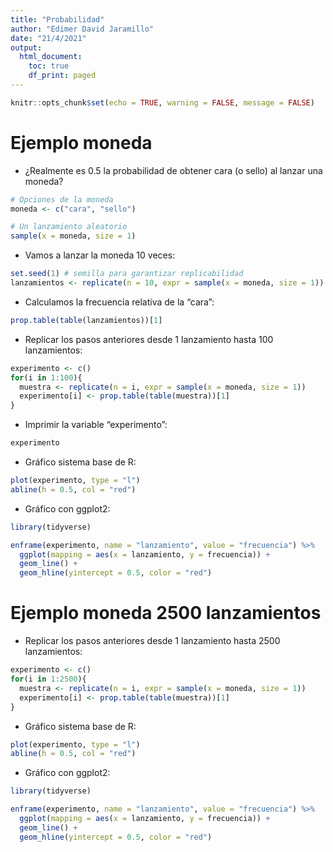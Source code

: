 ```yaml
---
title: "Probabilidad"
author: "Edimer David Jaramillo"
date: "21/4/2021"
output:
  html_document:
    toc: true
    df_print: paged
---
```


```r
knitr::opts_chunk$set(echo = TRUE, warning = FALSE, message = FALSE)
```

# Ejemplo moneda

- ¿Realmente es 0.5 la probabilidad de obtener cara (o sello) al lanzar una moneda?

```r
# Opciones de la moneda
moneda <- c("cara", "sello")

# Un lanzamiento aleatorio
sample(x = moneda, size = 1)
```

- Vamos a lanzar la moneda 10 veces:

```r
set.seed(1) # semilla para garantizar replicabilidad
lanzamientos <- replicate(n = 10, expr = sample(x = moneda, size = 1))
```

- Calculamos la frecuencia relativa de la "cara":

```r
prop.table(table(lanzamientos))[1]
```

- Replicar los pasos anteriores desde 1 lanzamiento hasta 100 lanzamientos:

```r
experimento <- c()
for(i in 1:100){
  muestra <- replicate(n = i, expr = sample(x = moneda, size = 1))
  experimento[i] <- prop.table(table(muestra))[1]
}
```

- Imprimir la variable "experimento":

```r
experimento
```

- Gráfico sistema base de R:

```r
plot(experimento, type = "l")
abline(h = 0.5, col = "red")
```

- Gráfico con ggplot2:

```r
library(tidyverse)

enframe(experimento, name = "lanzamiento", value = "frecuencia") %>% 
  ggplot(mapping = aes(x = lanzamiento, y = frecuencia)) +
  geom_line() +
  geom_hline(yintercept = 0.5, color = "red")
```

# Ejemplo moneda 2500 lanzamientos

- Replicar los pasos anteriores desde 1 lanzamiento hasta 2500 lanzamientos:

```r
experimento <- c()
for(i in 1:2500){
  muestra <- replicate(n = i, expr = sample(x = moneda, size = 1))
  experimento[i] <- prop.table(table(muestra))[1]
}
```

- Gráfico sistema base de R:

```r
plot(experimento, type = "l")
abline(h = 0.5, col = "red")
```

- Gráfico con ggplot2:

```r
library(tidyverse)

enframe(experimento, name = "lanzamiento", value = "frecuencia") %>% 
  ggplot(mapping = aes(x = lanzamiento, y = frecuencia)) +
  geom_line() +
  geom_hline(yintercept = 0.5, color = "red")
```
